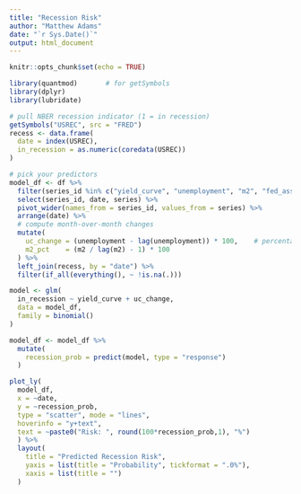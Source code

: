 ```yaml
---
title: "Recession Risk"
author: "Matthew Adams"
date: "`r Sys.Date()`"
output: html_document
---
```


```r
knitr::opts_chunk$set(echo = TRUE)

library(quantmod)       # for getSymbols
library(dplyr)
library(lubridate)
```

```r
# pull NBER recession indicator (1 = in recession)
getSymbols("USREC", src = "FRED")    
recess <- data.frame(
  date = index(USREC),
  in_recession = as.numeric(coredata(USREC))
)
```

```r
# pick your predictors
model_df <- df %>%
  filter(series_id %in% c("yield_curve", "unemployment", "m2", "fed_assets")) %>%
  select(series_id, date, series) %>%
  pivot_wider(names_from = series_id, values_from = series) %>%
  arrange(date) %>%
  # compute month-over-month changes
  mutate(
    uc_change = (unemployment - lag(unemployment)) * 100,    # percentage-point change
    m2_pct    = (m2 / lag(m2) - 1) * 100
  ) %>%
  left_join(recess, by = "date") %>%
  filter(if_all(everything(), ~ !is.na(.)))
```

```r
model <- glm(
  in_recession ~ yield_curve + uc_change,
  data = model_df,
  family = binomial()
)
```

```r
model_df <- model_df %>%
  mutate(
    recession_prob = predict(model, type = "response")
  )
```

```r
plot_ly(
  model_df,
  x = ~date,
  y = ~recession_prob,
  type = "scatter", mode = "lines",
  hoverinfo = "y+text",
  text = ~paste0("Risk: ", round(100*recession_prob,1), "%")
  ) %>%
  layout(
    title = "Predicted Recession Risk",
    yaxis = list(title = "Probability", tickformat = ".0%"),
    xaxis = list(title = "")
  )
```

```r

```